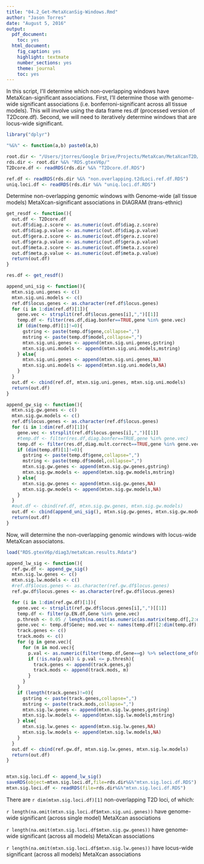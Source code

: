 ```yaml
---
title: "04.2_Get-MetaXcanSig-Windows.Rmd"
author: "Jason Torres"
date: "August 5, 2016"
output:
  pdf_document:
    toc: yes
  html_document:
    fig_caption: yes
    highlight: textmate
    number_sections: yes
    theme: journal
    toc: yes
---
```


In this script, I'll determine which non-overlapping windows have MetaXcan-significant associations. First, I'll determine those with genome-wide significant associations (i.e. bonferroni-significant across all tissue models). This will involve using the data frame res.df (processed version of T2Dcore.df). Second, we will need to iteratively determine windows that are locus-wide significant. 


```r

library("dplyr")

"%&%" <- function(a,b) paste0(a,b)

root.dir <- "/Users/jtorres/Google Drive/Projects/MetaXcan/MetaXcanT2D/"
rds.dir <- root.dir %&% "RDS.gtexV6p/"
T2Dcore.df <- readRDS(rds.dir %&% "T2Dcore.df.RDS")

ref.df <- readRDS(rds.dir %&% "non.overlapping.t2dLoci.ref.df.RDS")
uniq.loci.df <- readRDS(rds.dir %&% "uniq.loci.df.RDS")

```


Determine non-overlapping genomic windows with Genome-wide (all tissue models) MetaXcan-significant associations in DIAGRAM (trans-ethnic) 

```r

get_resdf <- function(){
  out.df <- T2Dcore.df
  out.df$diag.z.score <- as.numeric(out.df$diag.z.score)  
  out.df$diag.p.value <- as.numeric(out.df$diag.p.value)  
  out.df$gera.z.score <- as.numeric(out.df$gera.z.score)  
  out.df$gera.p.value <- as.numeric(out.df$gera.p.value) 
  out.df$meta.z.score <- as.numeric(out.df$meta.z.score)
  out.df$meta.p.value <- as.numeric(out.df$meta.p.value)
  return(out.df)
}

res.df <- get_resdf()

append_uni_sig <- function(){
  mtxn.sig.uni.genes <- c() 
  mtxn.sig.uni.models <- c() 
  ref.df$locus.genes <- as.character(ref.df$locus.genes)
  for (i in 1:dim(ref.df)[1]){
    gene.vec <- strsplit(ref.df$locus.genes[i],",")[[1]]
    temp.df <- filter(res.df,diag.bonfer==TRUE,gene %in% gene.vec)
    if (dim(temp.df)[1]!=0){
      gstring <- paste(temp.df$gene,collapse=",")
      mstring <- paste(temp.df$model,collapse=",")
      mtxn.sig.uni.genes <- append(mtxn.sig.uni.genes,gstring) 
      mtxn.sig.uni.models <- append(mtxn.sig.uni.models,mstring) 
    } else{
      mtxn.sig.uni.genes <- append(mtxn.sig.uni.genes,NA) 
      mtxn.sig.uni.models <- append(mtxn.sig.uni.models,NA)       
    }
  }
  out.df <- cbind(ref.df, mtxn.sig.uni.genes, mtxn.sig.uni.models)
  return(out.df)
}

append_gw_sig <- function(){
  mtxn.sig.gw.genes <- c() 
  mtxn.sig.gw.models <- c() 
  ref.df$locus.genes <- as.character(ref.df$locus.genes)
  for (i in 1:dim(ref.df)[1]){
    gene.vec <- strsplit(ref.df$locus.genes[i],",")[[1]]
    #temp.df <- filter(res.df,diag.bonfer==TRUE,gene %in% gene.vec)
    temp.df <- filter(res.df,diag.mult.correct==TRUE,gene %in% gene.vec)
    if (dim(temp.df)[1]!=0){
      gstring <- paste(temp.df$gene,collapse=",")
      mstring <- paste(temp.df$model,collapse=",")
      mtxn.sig.gw.genes <- append(mtxn.sig.gw.genes,gstring) 
      mtxn.sig.gw.models <- append(mtxn.sig.gw.models,mstring) 
    } else{
      mtxn.sig.gw.genes <- append(mtxn.sig.gw.genes,NA) 
      mtxn.sig.gw.models <- append(mtxn.sig.gw.models,NA)       
    }
  }
  #out.df <- cbind(ref.df, mtxn.sig.gw.genes, mtxn.sig.gw.models)
  out.df <- cbind(append_uni_sig(), mtxn.sig.gw.genes, mtxn.sig.gw.models)
  return(out.df)
}

```


Now, will determine the non-overlapping genomic windows with locus-wide MetaXcan associatons. 

```r

load("RDS.gtexV6p/diag3/metaXcan.results.Rdata")

append_lw_sig <- function(){
  ref.gw.df <- append_gw_sig()
  mtxn.sig.lw.genes <- c() 
  mtxn.sig.lw.models <- c() 
  #ref.df$locus.genes <- as.character(ref.gw.df$locus.genes)
  ref.gw.df$locus.genes <- as.character(ref.gw.df$locus.genes)

  for (i in 1:dim(ref.gw.df)[1]){
    gene.vec <- strsplit(ref.gw.df$locus.genes[i],",")[[1]]
    temp.df <- filter(p.EN.df,Gene %in% gene.vec)
    p.thresh <- 0.05 / length(na.omit(as.numeric(as.matrix(temp.df[,2:dim(temp.df)[2]]))))
    gene.vec <- temp.df$Gene; mod.vec <- names(temp.df)[2:dim(temp.df)[2]]
    track.genes <- c()
    track.mods <- c()
    for (g in gene.vec){
      for (m in mod.vec){
        p.val <- as.numeric(filter(temp.df,Gene==g) %>% select(one_of(m)))
        if (!is.na(p.val) & p.val <= p.thresh){
          track.genes <- append(track.genes,g)
          track.mods <- append(track.mods, m)
        }
      }
    }
    if (length(track.genes)!=0){
      gstring <- paste(track.genes,collapse=",")
      mstring <- paste(track.mods,collapse=",")
      mtxn.sig.lw.genes <- append(mtxn.sig.lw.genes,gstring) 
      mtxn.sig.lw.models <- append(mtxn.sig.lw.models,mstring) 
    } else{
      mtxn.sig.lw.genes <- append(mtxn.sig.lw.genes,NA) 
      mtxn.sig.lw.models <- append(mtxn.sig.lw.models,NA)       
    }
  }
  out.df <- cbind(ref.gw.df, mtxn.sig.lw.genes, mtxn.sig.lw.models)
  return(out.df)
}


mtxn.sig.loci.df <- append_lw_sig()
saveRDS(object=mtxn.sig.loci.df,file=rds.dir%&%"mtxn.sig.loci.df.RDS")
mtxn.sig.loci.df <- readRDS(file=rds.dir%&%"mtxn.sig.loci.df.RDS")

```

There are `r dim(mtxn.sig.loci.df)[1]` non-overlapping T2D loci, of which:

`r length(na.omit(mtxn.sig.loci.df$mtxn.sig.uni.genes))` have genome-wide significant (across single model) MetaXcan associations 

`r length(na.omit(mtxn.sig.loci.df$mtxn.sig.gw.genes))` have genome-wide significant (across all models) MetaXcan associations 

`r length(na.omit(mtxn.sig.loci.df$mtxn.sig.lw.genes))` have locus-wide significant (across all models) MetaXcan associations 



